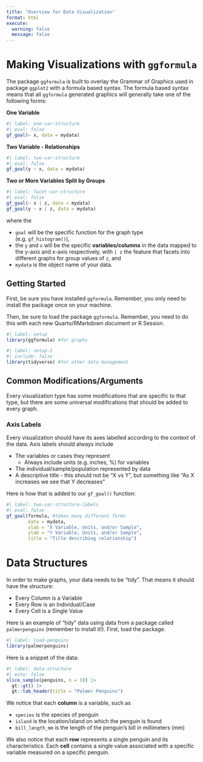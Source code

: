 ```yaml
---
title: "Overview for Data Visualization"
format: html
execute: 
  warning: false
  message: false
---
```


# Making Visualizations with `ggformula`

The package `ggformula` is built to overlay the Grammar of Graphics used in package `ggplot2` with a formula based syntax. The formula based syntax means that all `ggformula` generated graphics will generally take one of the following forms:

**One Variable**

```r
#| label: one-var-structure
#| eval: false
gf_goal(~ x, data = mydata)
```

**Two Variable - Relationships**

```r
#| label: two-var-structure
#| eval: false
gf_goal(y ~ x, data = mydata)
```

**Two or More Variables Split by Groups**

```r
#| label: facet-var-structure
#| eval: false
gf_goal(~ x | z, data = mydata)
gf_goal(y ~ x | z, data = mydata)
```

where the

-   `goal` will be the specific function for the graph type (e.g. `gf_histogram()`),
-   the `y` and `x` will be the specific **variables/columns** in the data mapped to the y-axis and x-axis respectively, with `| z` the feature that facets into different graphs for group values of `z`, and
-   `mydata` is the object name of your data.


## Getting Started

First, be sure you have installed `ggformula`. Remember, you only need to install the package once on your machine.

Then, be sure to load the package `ggformula`. Remember, you need to do this with each new Quarto/RMarkdown document or R Session.

```r
#| label: setup
library(ggformula) #for graphs
```

```r
#| label: setup-2
#| include: false
library(tidyverse) #for other data management
```


## Common Modifications/Arguments  

Every visualization type has some modifications that are specific to that type, but there are some universal modifications that should be added to every graph.

### Axis Labels 

Every visualization should have its axes labelled according to the context of the data.  Axis labels should always include  

- The variables or cases they represent  
  + Always include units (e.g. inches, %) for variables  
- The individual/sample/population represented by data   
- A descriptive title - this should not be "X vs Y", but something like "As X increases we see that Y decreases"  

Here is how that is added to our `gf_goal()` function:

```r
#| label: two-var-structure-labels
#| eval: false
gf_goal(formula, #takes many different forms 
        data = mydata,
        xlab = "X Variable, Units, and/or Sample",
        ylab = "Y Variable, Units, and/or Sample",
        title = "Title describing relationship")
```
  


# Data Structures

In order to make graphs, your data needs to be "tidy". That means it should have the structure:

-   Every Column is a Variable\
-   Every Row is an Individual/Case\
-   Every Cell is a Single Value

Here is an example of "tidy" data using data from a package called `palmerpenguins` (remember to install it!). First, load the package.

```r
#| label: load-penguins
library(palmerpenguins)
```

Here is a snippet of the data:

```r
#| label: data-structure 
#| echo: false
slice_sample(penguins, n = 10) |> 
  gt::gt() |> 
  gt::tab_header(title = "Palmer Penguins")
```

We notice that each **column** is a variable, such as

-   `species` is the species of penguin\
-   `island` is the location/island on which the penguin is found\
-   `bill_length_mm` is the length of the penguin's bill in millimeters (mm)

We also notice that each **row** represents a single penguin and its characteristics. Each **cell** contains a single value associated with a specific variable measured on a specific penguin.

